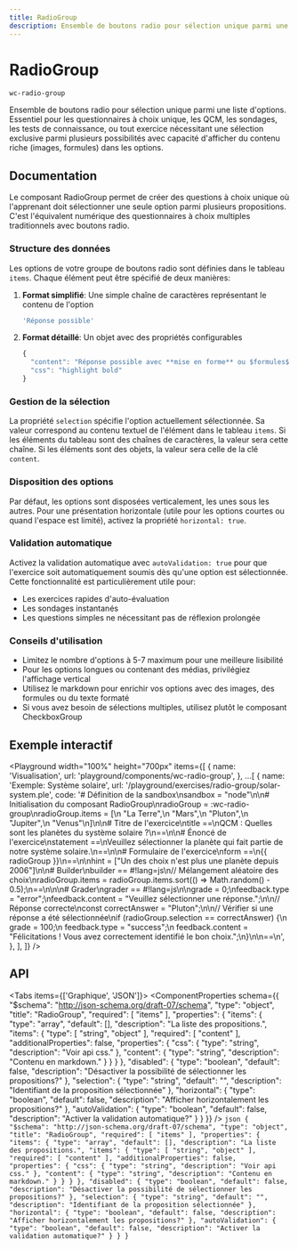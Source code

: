 ```yaml
---
title: RadioGroup
description: Ensemble de boutons radio pour sélection unique parmi une liste d'options. Essentiel pour les questionnaires à choix unique, les QCM, les sondages, les tests de connaissance, ou tout exercice nécessitant une sélection exclusive parmi plusieurs possibilités avec capacité d'afficher du contenu riche (images, formules) dans les options.
---
```



# RadioGroup

`wc-radio-group`

Ensemble de boutons radio pour sélection unique parmi une liste d'options. Essentiel pour les questionnaires à choix unique, les QCM, les sondages, les tests de connaissance, ou tout exercice nécessitant une sélection exclusive parmi plusieurs possibilités avec capacité d'afficher du contenu riche (images, formules) dans les options.

## Documentation

Le composant RadioGroup permet de créer des questions à choix unique où l'apprenant doit sélectionner une seule option parmi plusieurs propositions. C'est l'équivalent numérique des questionnaires à choix multiples traditionnels avec boutons radio.

### Structure des données

Les options de votre groupe de boutons radio sont définies dans le tableau `items`. Chaque élément peut être spécifié de deux manières:

1. **Format simplifié**: Une simple chaîne de caractères représentant le contenu de l'option

   ```js
   'Réponse possible'
   ```

2. **Format détaillé**: Un objet avec des propriétés configurables
   ```js
   {
     "content": "Réponse possible avec **mise en forme** ou $formules$",  // Supporte le markdown
     "css": "highlight bold"                                            // Classes CSS optionnelles
   }
   ```

### Gestion de la sélection

La propriété `selection` spécifie l'option actuellement sélectionnée. Sa valeur correspond au contenu textuel de l'élément dans le tableau `items`. Si les éléments du tableau sont des chaînes de caractères, la valeur sera cette chaîne. Si les éléments sont des objets, la valeur sera celle de la clé `content`.

### Disposition des options

Par défaut, les options sont disposées verticalement, les unes sous les autres. Pour une présentation horizontale (utile pour les options courtes ou quand l'espace est limité), activez la propriété `horizontal: true`.

### Validation automatique

Activez la validation automatique avec `autoValidation: true` pour que l'exercice soit automatiquement soumis dès qu'une option est sélectionnée. Cette fonctionnalité est particulièrement utile pour:

- Les exercices rapides d'auto-évaluation
- Les sondages instantanés
- Les questions simples ne nécessitant pas de réflexion prolongée

### Conseils d'utilisation

- Limitez le nombre d'options à 5-7 maximum pour une meilleure lisibilité
- Pour les options longues ou contenant des médias, privilégiez l'affichage vertical
- Utilisez le markdown pour enrichir vos options avec des images, des formules ou du texte formaté
- Si vous avez besoin de sélections multiples, utilisez plutôt le composant CheckboxGroup

## Exemple interactif

<Playground
  width="100%"
  height="700px"
  items={[
    {
      name: 'Visualisation',
      url: 'playground/components/wc-radio-group',
    },
    ...[
      {
        name: 'Exemple: Système solaire',
        url: '/playground/exercises/radio-group/solar-system.ple',
        code: '# Définition de la sandbox\nsandbox = "node"\n\n# Initialisation du composant RadioGroup\nradioGroup = :wc-radio-group\nradioGroup.items = [\n  "La Terre",\n  "Mars",\n  "Pluton",\n  "Jupiter",\n  "Venus"\n]\n\n# Titre de l\'exercice\ntitle ==\nQCM : Quelles sont les planètes du système solaire ?\n==\n\n# Énoncé de l\'exercice\nstatement ==\nVeuillez sélectionner la planète qui fait partie de notre système solaire.\n==\n\n# Formulaire de l\'exercice\nform ==\n{{ radioGroup }}\n==\n\nhint = ["Un des choix n\'est plus une planète depuis 2006"]\n\n# Builder\nbuilder == #!lang=js\n// Mélangement aléatoire des choix\nradioGroup.items = radioGroup.items.sort(() => Math.random() - 0.5);\n==\n\n\n# Grader\ngrader == #!lang=js\n\ngrade = 0;\nfeedback.type = "error";\nfeedback.content = "Veuillez sélectionner une réponse.";\n\n// Réponse correcte\nconst correctAnswer = "Pluton";\n\n// Vérifier si une réponse a été sélectionnée\nif (radioGroup.selection == correctAnswer) {\n  grade = 100;\n  feedback.type = "success";\n  feedback.content = "Félicitations ! Vous avez correctement identifié le bon choix.";\n}\n\n==\n',
      },
    ],
  ]}
/>

## API

<Tabs items={['Graphique', 'JSON']}>
  <Tab>
    <ComponentProperties schema={{
  "$schema": "http://json-schema.org/draft-07/schema",
  "type": "object",
  "title": "RadioGroup",
  "required": [
    "items"
  ],
  "properties": {
    "items": {
      "type": "array",
      "default": [],
      "description": "La liste des propositions.",
      "items": {
        "type": [
          "string",
          "object"
        ],
        "required": [
          "content"
        ],
        "additionalProperties": false,
        "properties": {
          "css": {
            "type": "string",
            "description": "Voir api css."
          },
          "content": {
            "type": "string",
            "description": "Contenu en markdown."
          }
        }
      }
    },
    "disabled": {
      "type": "boolean",
      "default": false,
      "description": "Désactiver la possibilité de sélectionner les propositions?"
    },
    "selection": {
      "type": "string",
      "default": "",
      "description": "Identifiant de la proposition sélectionnée"
    },
    "horizontal": {
      "type": "boolean",
      "default": false,
      "description": "Afficher horizontalement les propositions?"
    },
    "autoValidation": {
      "type": "boolean",
      "default": false,
      "description": "Activer la validation automatique?"
    }
  }
}} />
  </Tab>
  <Tab>
    ```json
    {
  "$schema": "http://json-schema.org/draft-07/schema",
  "type": "object",
  "title": "RadioGroup",
  "required": [
    "items"
  ],
  "properties": {
    "items": {
      "type": "array",
      "default": [],
      "description": "La liste des propositions.",
      "items": {
        "type": [
          "string",
          "object"
        ],
        "required": [
          "content"
        ],
        "additionalProperties": false,
        "properties": {
          "css": {
            "type": "string",
            "description": "Voir api css."
          },
          "content": {
            "type": "string",
            "description": "Contenu en markdown."
          }
        }
      }
    },
    "disabled": {
      "type": "boolean",
      "default": false,
      "description": "Désactiver la possibilité de sélectionner les propositions?"
    },
    "selection": {
      "type": "string",
      "default": "",
      "description": "Identifiant de la proposition sélectionnée"
    },
    "horizontal": {
      "type": "boolean",
      "default": false,
      "description": "Afficher horizontalement les propositions?"
    },
    "autoValidation": {
      "type": "boolean",
      "default": false,
      "description": "Activer la validation automatique?"
    }
  }
}
    ```
  </Tab>
</Tabs>
